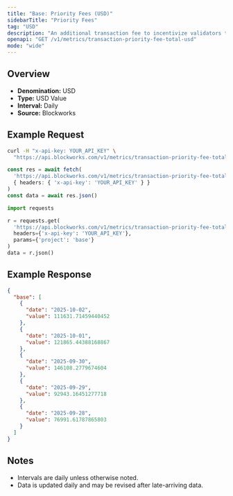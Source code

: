 ```yaml
---
title: "Base: Priority Fees (USD)"
sidebarTitle: "Priority Fees"
tag: "USD"
description: "An additional transaction fee to incentivize validators to prioritize and execute transactions."
openapi: "GET /v1/metrics/transaction-priority-fee-total-usd"
mode: "wide"
---
```


## Overview

- **Denomination:** USD
- **Type:** USD Value
- **Interval:** Daily
- **Source:** Blockworks

## Example Request

<CodeGroup>

```bash cURL
curl -H "x-api-key: YOUR_API_KEY" \
  "https://api.blockworks.com/v1/metrics/transaction-priority-fee-total-usd?project=base"
```

```typescript TypeScript
const res = await fetch(
  'https://api.blockworks.com/v1/metrics/transaction-priority-fee-total-usd?project=base',
  { headers: { 'x-api-key': 'YOUR_API_KEY' } }
)
const data = await res.json()
```

```python Python
import requests

r = requests.get(
  'https://api.blockworks.com/v1/metrics/transaction-priority-fee-total-usd',
  headers={'x-api-key': 'YOUR_API_KEY'},
  params={'project': 'base'}
)
data = r.json()
```

</CodeGroup>

## Example Response

```json
{
  "base": [
    {
      "date": "2025-10-02",
      "value": 111631.71459440452
    },
    {
      "date": "2025-10-01",
      "value": 121865.44388168867
    },
    {
      "date": "2025-09-30",
      "value": 146108.2779674604
    },
    {
      "date": "2025-09-29",
      "value": 92943.16451277718
    },
    {
      "date": "2025-09-28",
      "value": 76991.61787865803
    }
  ]
}
```

## Notes
- Intervals are daily unless otherwise noted.
- Data is updated daily and may be revised after late-arriving data.